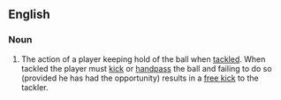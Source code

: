 ==English==

===Noun===
{{en-noun|head=[[holding]] [[the]] [[ball]]|-}}

# {{context|Australian rules football}} The action of a player keeping hold of the ball when [[tackle]]d.  When tackled the player must [[kick]] or [[handpass]] the ball and failing to do so (provided he has had the opportunity) results in a [[free kick]] to the tackler.